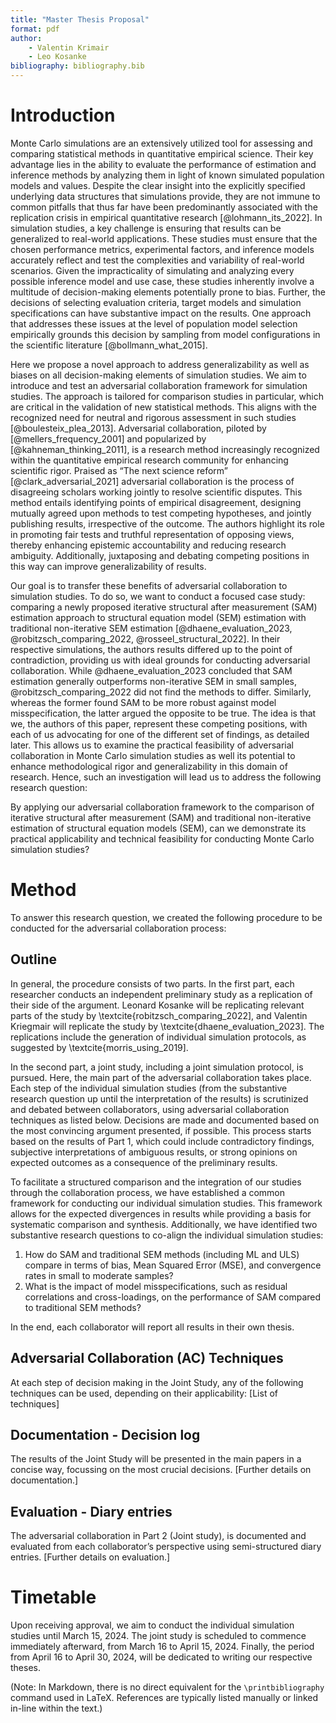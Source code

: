 ```yaml
---
title: "Master Thesis Proposal"
format: pdf
author:
    - Valentin Krimair
    - Leo Kosanke
bibliography: bibliography.bib
---
```


# Introduction

Monte Carlo simulations are an extensively utilized tool for assessing and comparing statistical methods in quantitative empirical science. Their key advantage lies in the ability to evaluate the performance of estimation and inference methods by analyzing them in light of known simulated population models and values. Despite the clear insight into the explicitly specified underlying data structures that simulations provide, they are not immune to common pitfalls that thus far have been predominantly associated with the replication crisis in empirical quantitative research [@lohmann_its_2022]. In simulation studies, a key challenge is ensuring that results can be generalized to real-world applications. These studies must ensure that the chosen performance metrics, experimental factors, and inference models accurately reflect and test the complexities and variability of real-world scenarios. Given the impracticality of simulating and analyzing every possible inference model and use case, these studies inherently involve a multitude of decision-making elements potentially prone to bias. Further, the decisions of selecting evaluation criteria, target models and simulation specifications can have substantive impact on the results. One approach that addresses these issues at the level of population model selection empirically grounds this decision by sampling from model configurations in the scientific literature [@bollmann_what_2015].

Here we propose a novel approach to address generalizability as well as biases on all decision-making elements of simulation studies. We aim to introduce and test an adversarial collaboration framework for simulation studies. The approach is tailored for comparison studies in particular, which are critical in the validation of new statistical methods. This aligns with the recognized need for neutral and rigorous assessment in such studies [@boulesteix_plea_2013]. Adversarial collaboration, piloted by [@mellers_frequency_2001] and popularized by [@kahneman_thinking_2011], is a research method increasingly recognized within the quantitative empirical research community for enhancing scientific rigor. Praised as “The next science reform” [@clark_adversarial_2021] adversarial collaboration is the process of disagreeing scholars working jointly to resolve scientific disputes. This method entails identifying points of empirical disagreement, designing mutually agreed upon methods to test competing hypotheses, and jointly publishing results, irrespective of the outcome. The authors highlight its role in promoting fair tests and truthful representation of opposing views, thereby enhancing epistemic accountability and reducing research ambiguity. Additionally, juxtaposing and debating competing positions in this way can improve generalizability of results.

Our goal is to transfer these benefits of adversarial collaboration to simulation studies. To do so, we want to conduct a focused case study: comparing a newly proposed iterative structural after measurement (SAM) estimation approach to structural equation model (SEM) estimation with traditional non-iterative SEM estimation [@dhaene_evaluation_2023, @robitzsch_comparing_2022, @rosseel_structural_2022]. In their respective simulations, the authors results differed up to the point of contradiction, providing us with ideal grounds for conducting adversarial collaboration. While @dhaene_evaluation_2023 concluded that SAM estimation generally outperforms non-iterative SEM in small samples, @robitzsch_comparing_2022 did not find the methods to differ. Similarly, whereas the former found SAM to be more robust against model misspecification, the latter argued the opposite to be true. The idea is that we, the authors of this paper, represent these competing positions, with each of us advocating for one of the different set of findings, as detailed later. This allows us to examine the practical feasibility of adversarial collaboration in Monte Carlo simulation studies as well its potential to enhance methodological rigor and generalizability in this domain of research. Hence, such an investigation will lead us to address the following research question:

By applying our adversarial collaboration framework to the comparison of iterative structural after measurement (SAM) and traditional non-iterative estimation of structural equation models (SEM), can we demonstrate its practical applicability and technical feasibility for conducting Monte Carlo simulation studies?

# Method

To answer this research question, we created the following procedure to be conducted for the adversarial collaboration process:

## Outline

In general, the procedure consists of two parts. In the first part, each researcher conducts an independent preliminary study as a replication of their side of the argument. Leonard Kosanke will be replicating relevant parts of the study by \textcite{robitzsch_comparing_2022], and Valentin Kriegmair will replicate the study by \textcite{dhaene_evaluation_2023]. The replications include the generation of individual simulation protocols, as suggested by \textcite{morris_using_2019].

In the second part, a joint study, including a joint simulation protocol, is pursued. Here, the main part of the adversarial collaboration takes place. Each step of the individual simulation studies (from the substantive research question up until the interpretation of the results) is scrutinized and debated between collaborators, using adversarial collaboration techniques as listed below. Decisions are made and documented based on the most convincing argument presented, if possible. This process starts based on the results of Part 1, which could include contradictory findings, subjective interpretations of ambiguous results, or strong opinions on expected outcomes as a consequence of the preliminary results.

To facilitate a structured comparison and the integration of our studies through the collaboration process, we have established a common framework for conducting our individual simulation studies. This framework allows for the expected divergences in results while providing a basis for systematic comparison and synthesis. Additionally, we have identified two substantive research questions to co-align the individual simulation studies:

1. How do SAM and traditional SEM methods (including ML and ULS) compare in terms of bias, Mean Squared Error (MSE), and convergence rates in small to moderate samples?
2. What is the impact of model misspecifications, such as residual correlations and cross-loadings, on the performance of SAM compared to traditional SEM methods?

In the end, each collaborator will report all results in their own thesis.

## Adversarial Collaboration (AC) Techniques

At each step of decision making in the Joint Study, any of the following techniques can be used, depending on their applicability: [List of techniques]

## Documentation - Decision log

The results of the Joint Study will be presented in the main papers in a concise way, focussing on the most crucial decisions. [Further details on documentation.]

## Evaluation - Diary entries

The adversarial collaboration in Part 2 (Joint study), is documented and evaluated from each collaborator's perspective using semi-structured diary entries. [Further details on evaluation.]

# Timetable

Upon receiving approval, we aim to conduct the individual simulation studies until March 15, 2024. The joint study is scheduled to commence immediately afterward, from March 16 to April 15, 2024. Finally, the period from April 16 to April 30, 2024, will be dedicated to writing our respective theses.

(Note: In Markdown, there is no direct equivalent for the `\printbibliography` command used in LaTeX. References are typically listed manually or linked in-line within the text.)
